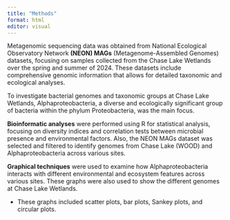 ```yaml
---
title: "Methods"
format: html
editor: visual
---
```


Metagenomic sequencing data was obtained from National Ecological Observatory Network **(NEON) MAGs** (Metagenome-Assembled Genomes) datasets, focusing on samples collected from the Chase Lake Wetlands over the spring and summer of 2024. These datasets include comprehensive genomic information that allows for detailed taxonomic and ecological analyses.

To investigate bacterial genomes and taxonomic groups at Chase Lake Wetlands, Alphaproteobacteria, a diverse and ecologically significant group of bacteria within the phylum Proteobacteria, was the main focus.

**Bioinformatic analyses** were performed using R for statistical analysis, focusing on diversity indices and correlation tests between microbial presence and environmental factors. Also, the NEON MAGs dataset was selected and filtered to identify genomes from Chase Lake (WOOD) and Alphaproteobacteria across various sites.

**Graphical techniques** were used to examine how Alphaproteobacteria interacts with different environmental and ecosystem features across various sites. These graphs were also used to show the different genomes at Chase Lake Wetlands.

-   These graphs included scatter plots, bar plots, Sankey plots, and circular plots.
